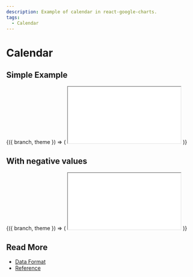 ```yaml
---
description: Example of calendar in react-google-charts.
tags:
  - Calendar
---
```



# Calendar

## Simple Example

<ContextProvider>
  {({ branch, theme }) => (
    <iframe
      src={`https://codesandbox.io/embed/github/RakanNimer/react-google-charts/tree/${branch}/sandboxes/calendar/default?fontsize=14&hidenavigation=1&module=%2FApp.tsx&theme=${theme}`}
      style={{
        width: '100%',
        height: '500px',
        border: 0,
        borderRadius: '4px',
        overflow: 'hidden',
      }}
      title='RakanNimer/react-google-charts: Calendar Simple Example'
      allow='accelerometer; ambient-light-sensor; camera; encrypted-media; geolocation; gyroscope; hid; microphone; midi; payment; usb; vr; xr-spatial-tracking'
      sandbox='allow-forms allow-modals allow-popups allow-presentation allow-same-origin allow-scripts'
      loading='lazy'
    ></iframe>
  )}
</ContextProvider>

## With negative values

<ContextProvider>
  {({ branch, theme }) => (
    <iframe
      src={`https://codesandbox.io/embed/github/RakanNimer/react-google-charts/tree/${branch}/sandboxes/calendar/negative-values?fontsize=14&hidenavigation=1&module=%2FApp.tsx&theme=${theme}`}
      style={{
        width: '100%',
        height: '500px',
        border: 0,
        borderRadius: '4px',
        overflow: 'hidden',
      }}
      title='RakanNimer/react-google-charts: Calendar With negative values'
      allow='accelerometer; ambient-light-sensor; camera; encrypted-media; geolocation; gyroscope; hid; microphone; midi; payment; usb; vr; xr-spatial-tracking'
      sandbox='allow-forms allow-modals allow-popups allow-presentation allow-same-origin allow-scripts'
      loading='lazy'
    ></iframe>
  )}
</ContextProvider>

## Read More

- [Data Format](https://developers.google.com/chart/interactive/docs/gallery/calendar#data-format)
- [Reference](https://developers.google.com/chart/interactive/docs/gallery/calendar)
